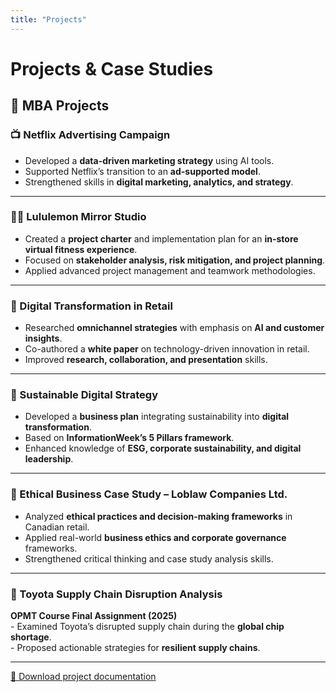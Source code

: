 ```yaml
---
title: "Projects"
---
```


# Projects & Case Studies

## 📘 MBA Projects

### 📺 Netflix Advertising Campaign  
- Developed a **data-driven marketing strategy** using AI tools.  
- Supported Netflix’s transition to an **ad-supported model**.  
- Strengthened skills in **digital marketing, analytics, and strategy**.  

***

### 🏋️‍♂️ Lululemon Mirror Studio  
- Created a **project charter** and implementation plan for an **in-store virtual fitness experience**.  
- Focused on **stakeholder analysis, risk mitigation, and project planning**.  
- Applied advanced project management and teamwork methodologies.  

***

### 🛒 Digital Transformation in Retail  
- Researched **omnichannel strategies** with emphasis on **AI and customer insights**.  
- Co-authored a **white paper** on technology-driven innovation in retail.  
- Improved **research, collaboration, and presentation** skills.  

***

### 🌱 Sustainable Digital Strategy  
- Developed a **business plan** integrating sustainability into **digital transformation**.  
- Based on **InformationWeek’s 5 Pillars framework**.  
- Enhanced knowledge of **ESG, corporate sustainability, and digital leadership**.  

***

### 🏪 Ethical Business Case Study – Loblaw Companies Ltd.  
- Analyzed **ethical practices and decision-making frameworks** in Canadian retail.  
- Applied real-world **business ethics and corporate governance** frameworks.  
- Strengthened critical thinking and case study analysis skills.  

***

### 🚗 Toyota Supply Chain Disruption Analysis  
**OPMT Course Final Assignment (2025)**  
- Examined Toyota’s disrupted supply chain during the **global chip shortage**.  
- Proposed actionable strategies for **resilient supply chains**.  

***

[📂 Download project documentation](files/Selected_Projects.pdf){target="_blank"}
